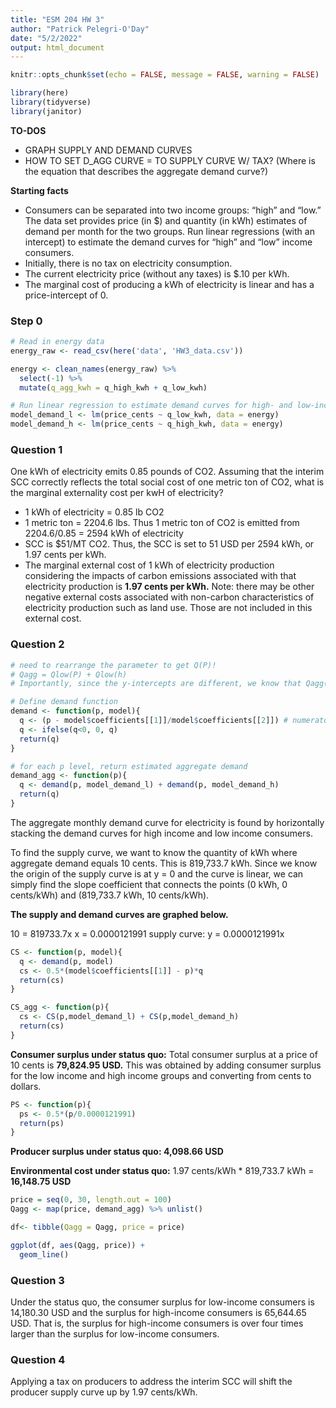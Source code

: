 ```yaml
---
title: "ESM 204 HW 3"
author: "Patrick Pelegri-O'Day"
date: "5/2/2022"
output: html_document
---
```


```r
knitr::opts_chunk$set(echo = FALSE, message = FALSE, warning = FALSE)

library(here)
library(tidyverse)
library(janitor)
```

**TO-DOS**

 - GRAPH SUPPLY AND DEMAND CURVES
 - HOW TO SET D_AGG CURVE = TO SUPPLY CURVE W/ TAX? (Where is the equation that describes the aggregate demand curve?)

**Starting facts**

 - Consumers can be separated into two income groups: “high” and “low.” The data set provides price (in $) and quantity (in kWh) estimates of demand per month for the two groups. Run linear regressions (with an intercept) to estimate the demand curves for “high” and “low” income consumers.
 - Initially, there is no tax on electricity consumption.
 - The current electricity price (without any taxes) is $.10 per kWh.
 - The marginal cost of producing a kWh of electricity is linear and has a price-intercept of 0.

### Step 0

```r
# Read in energy data
energy_raw <- read_csv(here('data', 'HW3_data.csv'))

energy <- clean_names(energy_raw) %>% 
  select(-1) %>% 
  mutate(q_agg_kwh = q_high_kwh + q_low_kwh)
```


```r
# Run linear regression to estimate demand curves for high- and low-income consumers
model_demand_l <- lm(price_cents ~ q_low_kwh, data = energy)
model_demand_h <- lm(price_cents ~ q_high_kwh, data = energy)
```

### Question 1

One kWh of electricity emits 0.85 pounds of CO2. Assuming that the interim SCC correctly reflects the total social cost of one metric ton of CO2, what is the marginal externality cost per kwH of electricity?

- 1 kWh of electricity = 0.85 lb CO2
- 1 metric ton = 2204.6 lbs. Thus 1 metric ton of CO2 is emitted from 2204.6/0.85 = 2594 kWh of electricity
- SCC is $51/MT CO2. Thus, the SCC is set to 51 USD per 2594 kWh, or 1.97 cents per kWh.
- The marginal external cost of 1 kWh of electricity production considering the impacts of carbon emissions associated with that electricity production is **1.97 cents per kWh.** Note: there may be other negative external costs associated with non-carbon characteristics of electricity production such as land use. Those are not included in this external cost.

### Question 2

```r
# need to rearrange the parameter to get Q(P)! 
# Qagg = Qlow(P) + Qlow(h) 
# Importantly, since the y-intercepts are different, we know that Qagg(P) will have a kink. I include an ifelse() statement to take care of the kink.

# Define demand function
demand <- function(p, model){
  q <- (p - model$coefficients[[1]]/model$coefficients[[2]]) # numerator = m, denominator = b
  q <- ifelse(q<0, 0, q)
  return(q)
}
```

```r
# for each p level, return estimated aggregate demand
demand_agg <- function(p){
  q <- demand(p, model_demand_l) + demand(p, model_demand_h)
  return(q)
}
```

The aggregate monthly demand curve for electricity is found by horizontally stacking the demand curves for high income and low income consumers.

To find the supply curve, we want to know the quantity of kWh where aggregate demand equals 10 cents. This is 819,733.7 kWh. Since we know the origin of the supply curve is at y = 0 and the curve is linear, we can simply find the slope coefficient that connects the points (0 kWh, 0 cents/kWh) and (819,733.7 kWh, 10 cents/kWh).

**The supply and demand curves are graphed below.**

10 = 819733.7x
x = 0.0000121991
supply curve: y = 0.0000121991x

```r
CS <- function(p, model){
  q <- demand(p, model)
  cs <- 0.5*(model$coefficients[[1]] - p)*q
  return(cs)
}
```

```r
CS_agg <- function(p){
  cs <- CS(p,model_demand_l) + CS(p,model_demand_h)
  return(cs)
}
```

**Consumer surplus under status quo:** Total consumer surplus at a price of 10 cents is **79,824.95 USD.** This was obtained by adding consumer surplus for the low income and high income groups and converting from cents to dollars.

```r
PS <- function(p){
  ps <- 0.5*(p/0.0000121991)
  return(ps)
}
```

**Producer surplus under status quo: 4,098.66 USD**

**Environmental cost under status quo:** 1.97 cents/kWh * 819,733.7 kWh = **16,148.75 USD**

```r
price = seq(0, 30, length.out = 100)
Qagg <- map(price, demand_agg) %>% unlist()

df<- tibble(Qagg = Qagg, price = price)

ggplot(df, aes(Qagg, price)) +
  geom_line()
```

### Question 3

Under the status quo, the consumer surplus for low-income consumers is 14,180.30 USD and the surplus for high-income consumers is 65,644.65 USD. That is, the surplus for high-income consumers is over four times larger than the surplus for low-income consumers.

### Question 4

Applying a tax on producers to address the interim SCC will shift the producer supply curve up by 1.97 cents/kWh.


